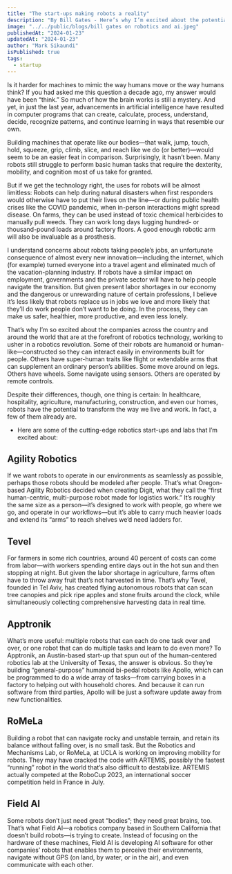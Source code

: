 ```yaml
---
title: "The start-ups making robots a reality"
description: "By Bill Gates - Here’s why I’m excited about the potential of robotics technology."
image: "../../public/blogs/bill gates on robotics and ai.jpeg"
publishedAt: "2024-01-23"
updatedAt: "2024-01-23"
author: "Mark Sikaundi"
isPublished: true
tags:
  - startup
---
```


Is it harder for machines to mimic the way humans move or the way humans think? If you had asked me this question a decade ago, my answer would have been “think.” So much of how the brain works is still a mystery. And yet, in just the last year, advancements in artificial intelligence have resulted in computer programs that can create, calculate, process, understand, decide, recognize patterns, and continue learning in ways that resemble our own.

Building machines that operate like our bodies—that walk, jump, touch, hold, squeeze, grip, climb, slice, and reach like we do (or better)—would seem to be an easier feat in comparison. Surprisingly, it hasn’t been. Many robots still struggle to perform basic human tasks that require the dexterity, mobility, and cognition most of us take for granted.

But if we get the technology right, the uses for robots will be almost limitless: Robots can help during natural disasters when first responders would otherwise have to put their lives on the line—or during public health crises like the COVID pandemic, when in-person interactions might spread disease. On farms, they can be used instead of toxic chemical herbicides to manually pull weeds. They can work long days lugging hundred- or thousand-pound loads around factory floors. A good enough robotic arm will also be invaluable as a prosthesis.

I understand concerns about robots taking people’s jobs, an unfortunate consequence of almost every new innovation—including the internet, which (for example) turned everyone into a travel agent and eliminated much of the vacation-planning industry. If robots have a similar impact on employment, governments and the private sector will have to help people navigate the transition. But given present labor shortages in our economy and the dangerous or unrewarding nature of certain professions, I believe it’s less likely that robots replace us in jobs we love and more likely that they’ll do work people don’t want to be doing. In the process, they can make us safer, healthier, more productive, and even less lonely.

That’s why I’m so excited about the companies across the country and around the world that are at the forefront of robotics technology, working to usher in a robotics revolution. Some of their robots are humanoid or human-like—constructed so they can interact easily in environments built for people. Others have super-human traits like flight or extendable arms that can supplement an ordinary person’s abilities. Some move around on legs. Others have wheels. Some navigate using sensors. Others are operated by remote controls.

Despite their differences, though, one thing is certain: In healthcare, hospitality, agriculture, manufacturing, construction, and even our homes, robots have the potential to transform the way we live and work. In fact, a few of them already are.

- Here are some of the cutting-edge robotics start-ups and labs that I’m excited about:

## Agility Robotics

If we want robots to operate in our environments as seamlessly as possible, perhaps those robots should be modeled after people. That’s what Oregon-based Agility Robotics decided when creating Digit, what they call the “first human-centric, multi-purpose robot made for logistics work.” It’s roughly the same size as a person—it’s designed to work with people, go where we go, and operate in our workflows—but it’s able to carry much heavier loads and extend its “arms” to reach shelves we’d need ladders for.

## Tevel

For farmers in some rich countries, around 40 percent of costs can come from labor—with workers spending entire days out in the hot sun and then stopping at night. But given the labor shortage in agriculture, farms often have to throw away fruit that’s not harvested in time. That’s why Tevel, founded in Tel Aviv, has created flying autonomous robots that can scan tree canopies and pick ripe apples and stone fruits around the clock, while simultaneously collecting comprehensive harvesting data in real time.

## Apptronik

What’s more useful: multiple robots that can each do one task over and over, or one robot that can do multiple tasks and learn to do even more? To Apptronik, an Austin-based start-up that spun out of the human-centered robotics lab at the University of Texas, the answer is obvious. So they’re building “general-purpose” humanoid bi-pedal robots like Apollo, which can be programmed to do a wide array of tasks—from carrying boxes in a factory to helping out with household chores. And because it can run software from third parties, Apollo will be just a software update away from new functionalities.

## RoMeLa

Building a robot that can navigate rocky and unstable terrain, and retain its balance without falling over, is no small task. But the Robotics and Mechanisms Lab, or RoMeLa, at UCLA is working on improving mobility for robots. They may have cracked the code with ARTEMIS, possibly the fastest “running” robot in the world that’s also difficult to destabilize. ARTEMIS actually competed at the RoboCup 2023, an international soccer competition held in France in July.

## Field AI

Some robots don’t just need great “bodies”; they need great brains, too. That’s what Field AI—a robotics company based in Southern California that doesn’t build robots—is trying to create. Instead of focusing on the hardware of these machines, Field AI is developing AI software for other companies’ robots that enables them to perceive their environments, navigate without GPS (on land, by water, or in the air), and even communicate with each other.
